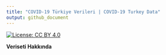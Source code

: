 ```yaml
---
title: "COVID-19 Türkiye Verileri | COVID-19 Turkey Data"
output: github_document
---
```

[![License: CC BY 4.0](https://img.shields.io/badge/License-CC%20BY%204.0-lightgrey.svg)](https://creativecommons.org/licenses/by/4.0/deed.es)

**Veriseti Hakkında**
